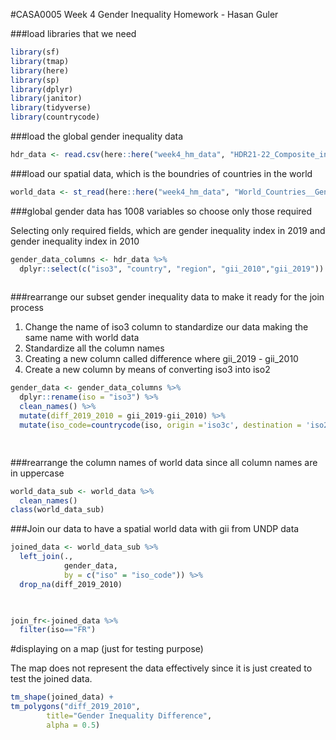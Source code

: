 #CASA0005 Week 4 Gender Inequality Homework - Hasan Guler

###load libraries that we need
```r

library(sf)
library(tmap)
library(here)
library(sp)
library(dplyr)
library(janitor)
library(tidyverse)
library(countrycode)
```
###load the global gender inequality data
```r

hdr_data <- read.csv(here::here("week4_hm_data", "HDR21-22_Composite_indices_complete_time_series.csv"))
```

###load our spatial data, which is the boundries of countries in the world
```r
world_data <- st_read(here::here("week4_hm_data", "World_Countries__Generalized_.shp"))
```

###global gender data has 1008 variables so choose only those required

Selecting only required fields, which are gender inequality index in 2019 and gender inequality index in 2010

```r
gender_data_columns <- hdr_data %>%
  dplyr::select(c("iso3", "country", "region", "gii_2010","gii_2019"))
  
```
###rearrange our subset gender inequality data to make it ready for the join process

1. Change the name of iso3 column to standardize our data making the same name with world data
2. Standardize all the column names
3. Creating a new column called difference where gii_2019 - gii_2010
4. Create a new column by means of converting iso3 into iso2


```r

gender_data <- gender_data_columns %>%
  dplyr::rename(iso = "iso3") %>%
  clean_names() %>%
  mutate(diff_2019_2010 = gii_2019-gii_2010) %>%
  mutate(iso_code=countrycode(iso, origin ='iso3c', destination = 'iso2c'))

 


```
###rearrange the column names of world data since all column names are in uppercase

```r
world_data_sub <- world_data %>%
  clean_names()
class(world_data_sub)
```
###Join our data to have a spatial world data with gii from UNDP data

```r

joined_data <- world_data_sub %>%
  left_join(., 
            gender_data,
            by = c("iso" = "iso_code")) %>%
  drop_na(diff_2019_2010)

  
```

```r
join_fr<-joined_data %>%
  filter(iso=="FR")
```

#displaying on a map (just for testing purpose)

The map does not represent the data effectively since it is just created to test the joined data.
```r

tm_shape(joined_data) + 
tm_polygons("diff_2019_2010", 
        title="Gender Inequality Difference",
        alpha = 0.5)
```








